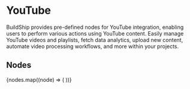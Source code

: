 
# YouTube

BuildShip provides pre-defined nodes for YouTube integration, enabling users to perform various actions using YouTube
content. Easily manage YouTube videos and playlists, fetch data analytics, upload new content, automate video processing
workflows, and more within your projects.

## Nodes

<Cards num={3}>
  {nodes.map((node) => (
    <NodeCard
      key={node.meta.id}
      title={node.meta.name}
      image={node.meta.icon.url}
      href={`/showcase/youtube/${node.meta.id}`}
    />
  ))}
</Cards>
